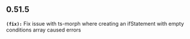 ## 0.51.5
**`(fix):`** Fix issue with ts-morph where creating an ifStatement with empty conditions array caused errors

